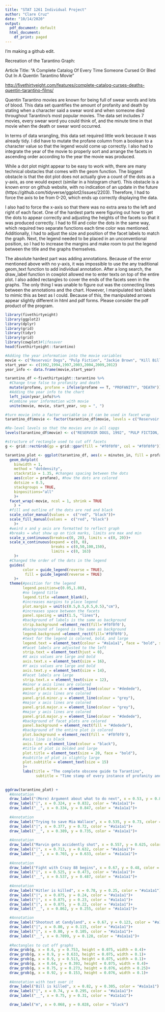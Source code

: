 ```yaml
---
title: "STAT 1261 Individual Project"
author: "Clare Cruz"
date: "10/14/2020"
output:
  pdf_document: default
  html_document:
    df_print: paged
---
```


I'm making a github edit.

Recreation of the Tarantino Graph:

Article Title: "A Complete Catalog Of Every Time Someone Cursed Or Bled Out In A Quentin Tarantino Movie"

[http://fivethirtyeight.com/features/complete-catalog-curses-deaths-quentin-tarantino-films/](http://fivethirtyeight.com/features/complete-catalog-curses-deaths-quentin-tarantino-films/)

Quentin Tarantino movies are known for being full of swear words and lots of blood. This data set quantifies the amount of profanity and death by stating when a character said a swear word and when someone died throughout Tarantino's most popular movies. The data set includes 7 movies, every swear word you could think of, and the minute time in that movie when the death or swear word occurred. 

In terms of data wrangling, this data set required little work because it was already tidy. I did have to mutate the profane column from a boolean to a character value so that the legend would come up correctly. I also had to integrate the year of the movie to properly sort and arrange the facets in ascending order according to the year the movie was produced. 

While a dot plot might appear to be easy to work with, there are many technical obstacles that comes with the geom function. 
The biggest obstacle is that the dot plot does not actually give a count of the dots as a y-axis, as one would expect (similar in a histogram chart). This obstacle is a known error on github website, with no indication of an update in the future (https://github.com/tidyverse/ggplot2/issues/2203). Therefore, I had to force the axis to be from 0-20, which ends up correctly displaying the data. 

I also had to force the x-axis so that there was no extra area to the left and right of each facet. One of the hardest parts were figuring out how to get the dots to appear correctly and adjusting the heights of the facets so that it was produced correctly. I had to fill and color the dots in the same way, which required two separate functions each time color was mentioned.
Additionally, I had to adjust the size and position of the facet labels to match the graph. 
Next, the legend needed to be placed in an unconventional position, so I had to increase the margins and make room to put the legend between the title and the graphs themselves.

The absolute hardest part was adding annotations. Because of the error mentioned above with no y-axis, it was impossible to use the any traditional geom_text function to add individual annotation. After a long search, the draw_label function in cowplot allowed me to enter texts on top of the entire plot. I also added rectangles to cover the ends of the facets seen in the graphs. The only thing I was unable to figure out was the connecting lines between the annotations and the chart. However, I manipulated text labels to mimic this as best as I could. Because of this, the manipulated arrows appear slightly different in html and pdf forms. Please consider the pdf product of the program. 

```r
library(fivethirtyeight)
library(ggplot2)
library(dplyr)
library(grid)
library(tidyr)
library(grid)
library(cowplot)#lifesaver
head(fivethirtyeight::tarantino)
```
```r
#Adding the year information into the movie variables
movie <- c("Reservoir Dogs", "Pulp Fiction", "Jackie Brown", "Kill Bill: Vol. 1", "Kill Bill: Vol. 2", "Inglorious Basterds", "Django Unchained")
start_year <- c(1992,1994,1997,2003,2004,2009,2012)
year_info <- data.frame(movie,start_year)
```


```r
tarantino_df <-fivethirtyeight::tarantino %>%
  #Change true false to profanity and death
  mutate(profane, profane = ifelse(profane == T, "PROFANITY", "DEATH"))%>%
  #Adding the year info to the chart
  left_join(year_info)%>%
  #Combine year information with movie
  unite(movie, movie, start_year, sep = ", ")

#turn movie into a factor variable so it can be used in facet wrap
tarantino_df$movie <- factor(tarantino_df$movie, levels = c("Reservoir Dogs, 1992", "Pulp Fiction, 1994", "Jackie Brown, 1997", "Kill Bill: Vol. 1, 2003", "Kill Bill: Vol. 2, 2004", "Inglorious Basterds, 2009", "Django Unchained, 2012"))

#Re-level levels so that the movies are in all capgs
levels(tarantino_df$movie) <- c("RESERVOIR DOGS, 1992", "PULP FICTION, 1994", "JACKIE BROWN, 1997", "KILL BILL: VOL. 1, 2003", "KILL BILL: VOL. 2, 2004", "INGLORIOUS BASTERDS, 2009", "DJANGO UNCHAINED, 2012")

```


```r
#structure of rectangle used to cut off facets
g <- grid::rectGrob(gp = grid::gpar(fill = "#f0f0f0", col = "#f0f0f0"))
```


```r
tarantino_plot <- ggplot(tarantino_df, aes(x = minutes_in, fill = profane)) + 
  geom_dotplot(
    binwidth = 1, 
    method = "dotdensity", 
    stackratio = 1.35, #changes spacing between the dots
    aes(color = profane), #how the dots are colored
    dotsize = 0.5,  
    stackgroups = TRUE, 
    binpositions="all"
    )+
  facet_wrap(~movie, ncol = 1, shrink = TRUE
    ) + 
  #fill and outline of the dots are red and black
  scale_color_manual(values =  c("red", "black"))+
  scale_fill_manual(values =  c("red", "black")
    )+ 
  #weird x and y axis are formatted to reflect graph
  #breaks = what show up on tick marks, limits are max and min
  scale_y_continuous(breaks=c(0, 20), limits = c(0, 20))+ 
  scale_x_continuous(expand = c(0, 0),
                     breaks = c(0,50,100,150), 
                     limits = c(0, 163)
    )+
  #Changed the order of the dots in the legend
  guides(
        color = guide_legend(reverse = TRUE),
         fill = guide_legend(reverse = TRUE)
    )+
  theme(#position for the legend
        legend.position=c(0.05,1.08),
        #no legend title
        legend.title =element_blank(), 
        #increases margins to place legend
        plot.margin = unit(c(0.5,0.5,0.5,0.5),"cm"), 
        #increases space between the facets
        panel.spacing = unit(1.5, "lines"),
        #background of labels is the same as background
        strip.background =element_rect(fill='#f0f0f0'),
        #background of legend is the same as background
        legend.background =element_rect(fill='#f0f0f0'),
        #text for the legend is colored, bold, and large
        legend.text = element_text(colour = "#a1a1a1", face = "bold", size = 10),
        #Facet labels are adjusted to the left
        strip.text = element_text(hjust = 0),
        #X axis values are large and bold
        axis.text.x = element_text(size = 16),
        #Y axis values are large and bold
        axis.text.y = element_text(size = 14),
        #Facet labels are large
        strip.text.x = element_text(size = 12),
        #minor x axis lines are colored
        panel.grid.minor.x = element_line(colour = "#dedede"),
        #minor y axis lines are colored
        panel.grid.minor.y = element_line(colour = "grey"),
        #major x axis lines are colored
        panel.grid.major.x = element_line(colour = "grey"),
        #major y axis lines are colored
        panel.grid.major.y = element_line(colour = "#dedede"),
        #background of facet plots are colored
        panel.background = element_rect(fill = "#dedede"),
        #background of the entire plot is colored
        plot.background = element_rect(fill = '#f0f0f0'),
        #axis line is black
        axis.line = element_line(colour = "black"),
        #title of plot is bolded and large
        plot.title = element_text(size = 20, face = "bold"),
        #subtitle of plot is slightly large
        plot.subtitle = element_text(size = 15)
        )+
        labs(title = "The complete obscene guide to Tarantino", 
              subtitle = "Time stamp of every instance of profanity and each death in feature\nfilms directed by Quentin Tarantino\n\n\n", x = NULL, y = NULL)
        
  
ggdraw(tarantino_plot) + 
  #Annotation
  draw_label("(More) Argument about what to do next", x = 0.53, y = 0.84, color = "#a1a1a1") +
  draw_label("|", x = 0.324, y = 0.832, color = "#a1a1a1")+
  draw_label("__", x = 0.334, y = 0.847, color = "#a1a1a1")+
  
  #Annotation
  draw_label("Trying to save Mia Wallace", x = 0.535, y = 0.73, color = "#a1a1a1")+
  draw_label("|", x = 0.377, y = 0.72, color = "#a1a1a1")+
  draw_label("__", x = 0.389, y = 0.735, color = "#a1a1a1")+
  
  #Annotation
  draw_label("Marvin gets accidently shot", x = 0.557, y = 0.625, color = "#a1a1a1") +
  draw_label("|", x = 0.713, y = 0.632, color = "#a1a1a1")+
  draw_label("__", x = 0.703, y = 0.633, color = "#a1a1a1")+
  
  #Annotation
  draw_label("Fight with Crazy 88 begins", x = 0.67, y = 0.48, color = "#a1a1a1")+
  draw_label("|", x = 0.525, y = 0.473, color = "#a1a1a1")+
  draw_label("__", x = 0.537, y = 0.487, color = "#a1a1a1")+
  
  #Annotation
  draw_label("Hitler is killed", x = 0.78, y = 0.25, color = "#a1a1a1")+
  draw_label("|", x = 0.875, y = 0.24, color = "#a1a1a1")+
  draw_label("|", x = 0.875, y = 0.23, color = "#a1a1a1")+
  draw_label("|", x = 0.875, y = 0.22, color = "#a1a1a1")+
  draw_label("__", x = 0.862, y = 0.255, color = "#a1a1a1")+

  #Annotation
  draw_label("Shootout at Candyland", x = 0.67, y = 0.123, color = "#a1a1a1") +
  draw_label("|", x = 0.80, y = 0.115, color = "#a1a1a1")+
  draw_label("|", x = 0.80, y = 0.105, color = "#a1a1a1")+
  draw_label("__", x = 0.7899, y = 0.128, color = "#a1a1a1")+
  
  #Rectangles to cut off graphs
  draw_grob(g, x = 0.6, y = 0.753, height = 0.075, width = 0.4)+
  draw_grob(g, x = 0.9, y = 0.633, height = 0.075, width = 0.1)+
  draw_grob(g, x = 0.9, y = 0.513, height = 0.075, width = 0.1)+
  draw_grob(g, x = 0.64, y = 0.393, height = 0.075, width = 0.4)+
  draw_grob(g, x = 0.75, y = 0.273, height = 0.076, width = 0.25)+
  draw_grob(g, x = 0.92, y = 0.153, height = 0.076, width = 0.1)+
  
  #Annotation with text over it
  draw_label("Bill is killed", x = 0.82, y = 0.305, color = "#a1a1a1") + 
  draw_label("|", x = 0.74, y = 0.295, color = "#a1a1a1")+
  draw_label("__", x = 0.75, y = 0.31, color = "#a1a1a1")+

  draw_label("m", x = 0.068, y = 0.028, color = "black") 
  
```

